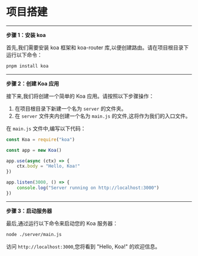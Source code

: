 # 项目搭建

-----

**步骤 1：安装 koa**

首先,我们需要安装 koa 框架和 koa-router 库,以便创建路由。请在项目根目录下运行以下命令：

```bash
pnpm install koa
```

------

**步骤 2：创建 Koa 应用**

接下来,我们将创建一个简单的 Koa 应用。请按照以下步骤操作：

1. 在项目根目录下新建一个名为 `server` 的文件夹。
2. 在 `server` 文件夹内创建一个名为 `main.js` 的文件,这将作为我们的入口文件。

在 `main.js` 文件中,编写以下代码：

```js
const Koa = require("koa")

const app = new Koa()

app.use(async (ctx) => {
	ctx.body = "Hello, Koa!"
})

app.listen(3000, () => {
	console.log("Server running on http://localhost:3000")
})
```

------

**步骤 3：启动服务器**

最后,通过运行以下命令来启动您的 Koa 服务器：

```bash
node ./server/main.js
```

访问 `http://localhost:3000`,您将看到 "Hello, Koa!" 的欢迎信息。
